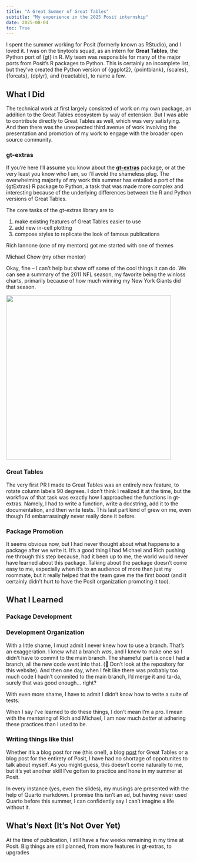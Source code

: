 ```yaml
---
title: "A Great Summer of Great Tables"
subtitle: "My experience in the 2025 Posit internship"
date: 2025-08-04
toc: True
---
```


I spent the summer working for Posit (formerly known as RStudio), and I loved it. I was on the tinytools squad, as an intern for **Great Tables**, the Python port of {gt} in R. My team was responsible for many of the major ports from Posit's R packages to Python. This is certainly an incomplete list, but they've created the Python version of {ggplot2}, {pointblank}, {scales}, {forcats}, {dplyr}, and {reactable}, to name a few.

## What I Did

The technical work at first largely consisted of work on my own package, an addition to the Great Tables ecosystem by way of extension. But I was able to contribute directly to Great Tables as well, which was very satisfying. And then there was the unexpected third avenue of work involving the presentation and promotion of my work to engage with the broader open source community.

### gt-extras

If you're here I'll assume you know about the [**gt-extras**](https://posit-dev.github.io/gt-extras/) package, or at the very least you know who I am, so I'll avoid the shameless plug. The overwhelming majority of my work this summer has entailed a port of the {gtExtras} R package to Python, a task that was made more complex and interesting because of the underlying differences between the R and Python versions of Great Tables.

The core tasks of the gt-extras library are to

1.  make existing features of Great Tables easier to use
2.  add new in-cell plotting
3.  compose styles to replicate the look of famous publications

Rich Iannone (one of my mentors) got me started with one of themes

Michael Chow (my other mentor) 

Okay, fine – I can't help but show off some of the cool things it can do. We can see a summary of the 2011 NFL season, my favorite being the winloss charts, primarily because of how much winning my New York Giants did that season.

![](../../images/2011-nfl-season.png.png){width=32em fig-align="center"}

### Great Tables

The very first PR I made to Great Tables was an entirely new feature, to rotate column labels 90 degrees. I don't think I realized it at the time, but the workflow of that task was exactly how I approached the functions in gt-extras. Namely, I had to write a function, write a docstring, add it to the documentation, and then write tests. This last part kind of grew on me, even though I'd embarrassingly never really done it before.

### Package Promotion

It seems obvious now, but I had never thought about what happens to a package after we write it. It's a good thing I had Michael and Rich pushing me through this step because, had it been up to me, the world would never have learned about this package. Talking about the package doesn't come easy to me, especially when it's to an audience of more than just my roommate, but it really helped that the team gave me the first boost (and it certainly didn't hurt to have the Posit organization promoting it too). 

## What I Learned

### Package Development

### Development Organization

With a little shame, I must admit I never knew how to use a branch. That's an exaggeration. I knew what a branch _was_, and I knew to make one so I didn't have to commit to the main branch. The shameful part is once I had a branch, all the new code went into that. (🙈 Don't look at the repository for this website). And then one day, when I felt like there was probably too much code I hadn't commited to the main branch, I'd merge it and ta-da, surely that was good enough... right?

With even more shame, I have to admit I didn't know how to write a suite of tests.

When I say I've learned to do these things, I don't mean I'm a pro. I mean with the mentoring of Rich and Michael, I am now much _better_ at adhering these practices than I used to be.


### Writing things like this!

Whether it's a blog post for me (this one!), a blog [post](https://posit-dev.github.io/great-tables/blog/plots-in-tables/) for Great Tables or a blog post for the entirety of Posit, I have had no shortage of oppotunites to talk about myself. As you might guess, this doesn't come naturally to me, but it's yet another skill I've gotten to practice and hone in my summer at Posit.

In every instance (yes, even the slides), my musings are presented with the help of Quarto markdown. I promise this isn't an ad, but having never used Quarto before this summer, I can confidently say I can't imagine a life without it.



## What's Next (It's Not Over Yet)

At the time of publication, I still have a few weeks remaining in my time at Posit. Big things are still planned, from more features in gt-extras, to upgrades 



